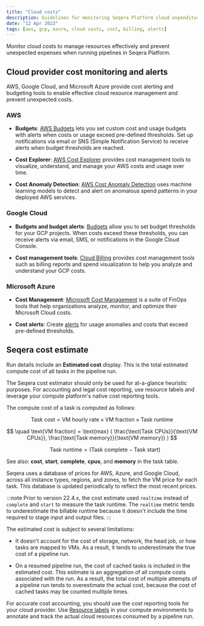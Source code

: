 ```yaml
---
title: "Cloud costs"
description: Guidelines for monitoring Seqera Platform cloud expenditure
date: "12 Apr 2023"
tags: [aws, gcp, azure, cloud costs, cost, billing, alerts]
---
```


Monitor cloud costs to manage resources effectively and prevent unexpected expenses when running pipelines in Seqera Platform. 

## Cloud provider cost monitoring and alerts

AWS, Google Cloud, and Microsoft Azure provide cost alerting and budgeting tools to enable effective cloud resource management and prevent unexpected costs. 

### AWS 

- **Budgets**: [AWS Budgets](https://docs.aws.amazon.com/cost-management/latest/userguide/budgets-managing-costs.html) lets you set custom cost and usage budgets with alerts when costs or usage exceed pre-defined thresholds. Set up notifications via email or SNS (Simple Notification Service) to receive alerts when budget thresholds are reached.

- **Cost Explorer**: [AWS Cost Explorer](https://docs.aws.amazon.com/cost-management/latest/userguide/ce-what-is.html) provides cost management tools to visualize, understand, and manage your AWS costs and usage over time.

- **Cost Anomaly Detection**: [AWS Cost Anomaly Detection](https://docs.aws.amazon.com/cost-management/latest/userguide/getting-started-ad.html) uses machine learning models to detect and alert on anomalous spend patterns in your deployed AWS services.

### Google Cloud 

- **Budgets and budget alerts**: [Budgets](https://cloud.google.com/billing/docs/how-to/budgets) allow you to set budget thresholds for your GCP projects. When costs exceed these thresholds, you can receive alerts via email, SMS, or notifications in the Google Cloud Console.

- **Cost management tools**: [Cloud Billing](https://cloud.google.com/billing/docs/onboarding-checklist) provides cost management tools such as billing reports and spend visualization to help you analyze and understand your GCP costs.

### Microsoft Azure 

- **Cost Management**: [Microsoft Cost Management](https://learn.microsoft.com/en-us/azure/cost-management-billing/costs/overview-cost-management) is a suite of FinOps tools that help organizations analyze, monitor, and optimize their Microsoft Cloud costs. 

- **Cost alerts**: Create [alerts](https://learn.microsoft.com/en-us/azure/cost-management-billing/costs/overview-cost-management#monitor-costs-with-alerts) for usage anomalies and costs that exceed pre-defined thresholds.

## Seqera cost estimate

Run details include an **Estimated cost** display. This is the total estimated compute cost of all tasks in the pipeline run.

The Seqera cost estimator should only be used for at-a-glance heuristic purposes. For accounting and legal cost reporting, use resource labels and leverage your compute platform's native cost reporting tools.

The compute cost of a task is computed as follows:

$$
\text{Task cost} = \text{VM hourly rate} \times \text{VM fraction} \times \text{Task runtime}
$$

$$
\quad \text{VM fraction} = \text{max} ( \frac{\text{Task CPUs}}{\text{VM CPUs}}, \frac{\text{Task memory}}{\text{VM memory}} )
$$

$$
\quad \text{Task runtime} = ( \text{Task complete} - \text{Task start} )
$$

See also: **cost**, **start**, **complete**, **cpus**, and **memory** in the task table.

Seqera uses a database of prices for AWS, Azure, and Google Cloud, across all instance types, regions, and zones, to fetch the VM price for each task. This database is updated periodically to reflect the most recent prices.

:::note
Prior to version 22.4.x, the cost estimate used `realtime` instead of `complete` and `start` to measure the task runtime. The `realtime` metric tends to underestimate the billable runtime because it doesn't include the time required to stage input and output files.
:::

The estimated cost is subject to several limitations:

- It doesn't account for the cost of storage, network, the head job, or how tasks are mapped to VMs. As a result, it tends to underestimate the true cost of a pipeline run.

- On a resumed pipeline run, the cost of cached tasks is included in the estimated cost. This estimate is an aggregation of all compute costs associated with the run. As a result, the total cost of multiple attempts of a pipeline run tends to overestimate the actual cost, because the cost of cached tasks may be counted multiple times.

For accurate cost accounting, you should use the cost reporting tools for your cloud provider. Use [Resource labels](../resource-labels/overview.mdx) in your compute environments to annotate and track the actual cloud resources consumed by a pipeline run.
